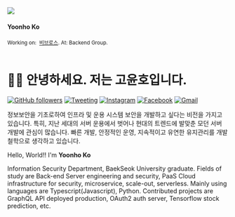 
<div class='avatar avatar--vertical'>
  <img
    class='avatar__photo avatar__photo--xl'
    src={config.customFields.avatarUrl}
  />
  <div class='avatar__intro'>
    <h4 class='avatar__name'>Yoonho Ko</h4>
    <small class='avatar__subtitle'>
      Working on:&nbsp;
      <a href='https://github.com/boostbrothers'>비브로스</a>. At: Backend Group.
    </small>
  </div>
  <br />
</div>

# 🙋‍♂️ 안녕하세요. 저는 고윤호입니다.

[![GitHub followers](https://img.shields.io/github/followers/yoonhoGo.svg?style=social&label=Follow&maxAge=2592000)](https://github.com/yoonhoGo?tab=followers)
[![Tweeting](https://img.shields.io/twitter/follow/yoonho_go?style=social)](https://twitter.com/yoonho_go)
[![Instagram](https://img.shields.io/badge/instagram-ynh_g-default?logo=instagram&style=social)](https://instagram.com/ynh_g)
[![Facebook](https://img.shields.io/badge/facebook-goyoonho-default?logo=facebook&style=social)](https://facebook.com/goyoonho)
[![Gmail](https://img.shields.io/badge/gmail-lylisha@gmail.com-default?style=social&logo=gmail&link=mailto:lylisha@gmail.com)](mailto:lylisha@gmail.com)

정보보안을 기초로하여 인프라 및 운용 시스템 보안을 개발하고
싶다는 비전을 가지고 있습니다. 특히, 지난 세대의 서버 운용에서
벗어나 현대의 트렌드에 발맞춘 모던 서버 개발에 관심이
많습니다. 빠른 개발, 안정적인 운영, 지속적이고 유연한
유지관리를 개발 철학으로 생각하고 있습니다.

Hello, World!! I'm **Yoonho Ko**

Information Security Department, BaekSeok University
graduate. Fields of study are Back-end Server engineering
and security, PaaS Cloud infrastructure for security,
microservice, scale-out, serverless. Mainly using languages
are Typescript(Javascript), Python. Contributed projects are
GraphQL API deployed production, OAuth2 auth server,
Tensorflow stock prediction, etc.
